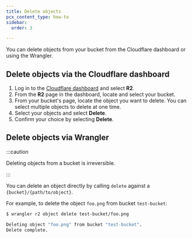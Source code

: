 ```yaml
---
title: Delete objects
pcx_content_type: how-to
sidebar:
  order: 3

---
```


You can delete objects from your bucket from the Cloudflare dashboard or using the Wrangler.

## Delete objects via the Cloudflare dashboard

1. Log in to the [Cloudflare dashboard](https://dash.cloudflare.com) and select **R2**.
2. From the **R2** page in the dashboard, locate and select your bucket.
3. From your bucket's page, locate the object you want to delete. You can select multiple objects to delete at one time.
4. Select your objects and select **Delete**.
5. Confirm your choice by selecting **Delete**.

## Delete objects via Wrangler

:::caution


Deleting objects from a bucket is irreversible.


:::

You can delete an object directly by calling `delete` against a `{bucket}/{path/to/object}`.

For example, to delete the object `foo.png` from bucket `test-bucket`:

```sh
$ wrangler r2 object delete test-bucket/foo.png

Deleting object "foo.png" from bucket "test-bucket".
Delete complete.
```
